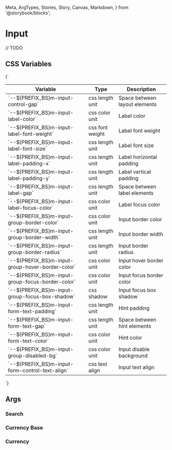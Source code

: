   Meta,
  ArgTypes,
  Stories,
  Story,
  Canvas,
  Markdown,
} from '@storybook/blocks';


# Input

// TODO

## CSS Variables
<Markdown>
  {`

  | Variable                                            | Type            | Description                   |
  |-----------------------------------------------------|-----------------|-------------------------------|
  | \`--${PREFIX_BS}m-input-control-gap\`               | css length unit | Space between layout elements |
  | \`--${PREFIX_BS}m-input-label-color\`               | css color unit  | Label color                   |
  | \`--${PREFIX_BS}m-input-label-font-weight\`         | css font weight | Label font weight             |
  | \`--${PREFIX_BS}m-input-label-font-size\`           | css length unit | Label font size               |
  | \`--${PREFIX_BS}m-input-label-padding-x\`           | css length unit | Label horizontal padding      |
  | \`--${PREFIX_BS}m-input-label-padding-y\`           | css length unit | Label vertical padding        |
  | \`--${PREFIX_BS}m-input-label-gap\`                 | css length unit | Space between label elements  |
  | \`--${PREFIX_BS}m-input-label-focus-color\`         | css color unit  | Label focus color             |
  | \`--${PREFIX_BS}m-input-group-border-color\`        | css color unit  | Input border color            |
  | \`--${PREFIX_BS}m-input-group-border-width\`        | css length unit | Input border width            |
  | \`--${PREFIX_BS}m-input-group-border-radius\`       | css length unit | Input border radius           |
  | \`--${PREFIX_BS}m-input-group-hover-border-color\`  | css color unit  | Input hover border color      |
  | \`--${PREFIX_BS}m-input-group-focus-border-color\`  | css color unit  | Input focus border color      |
  | \`--${PREFIX_BS}m-input-group-focus-box-shadow\`    | css shadow      | Input focus box shadow        |
  | \`--${PREFIX_BS}m-input-form-text-padding\`         | css length unit | Hint padding                  |
  | \`--${PREFIX_BS}m-input-form-text-gap\`             | css length unit | Space between hint elements   |
  | \`--${PREFIX_BS}m-input-form-text-color\`           | css color unit  | Hint color                    |
  | \`--${PREFIX_BS}m-input-group-disabled-bg\`         | css color unit  | Input disable background      |
  | \`--${PREFIX_BS}m-input-form-control-text-align\`   | css text align  | Input text align              |

  `}
</Markdown>

## Args
<Meta of={MInputStories} />

<ArgTypes of={MInputStories} />

<Stories />

### Search
<Canvas of={MInputSearchStories.Search} />

### Currency Base
<Canvas of={MInputCurrencyBaseStories.CurrencyBase} />

### Currency
<Canvas of={MInputCurrencyStories.Currency} />
